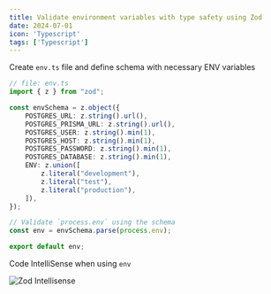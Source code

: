 ```yaml
---
title: Validate environment variables with type safety using Zod
date: 2024-07-01
icon: 'Typescript'
tags: ['Typescript']
---
```


Create `env.ts` file and define schema with necessary ENV variables

```ts
// file: env.ts
import { z } from "zod";

const envSchema = z.object({
    POSTGRES_URL: z.string().url(),
    POSTGRES_PRISMA_URL: z.string().url(),
    POSTGRES_USER: z.string().min(1),
    POSTGRES_HOST: z.string().min(1),
    POSTGRES_PASSWORD: z.string().min(1),
    POSTGRES_DATABASE: z.string().min(1),
    ENV: z.union([
        z.literal("development"),
        z.literal("test"),
        z.literal("production"),
    ]),
});

// Validate `process.env` using the schema
const env = envSchema.parse(process.env);

export default env;
```

Code IntelliSense when using `env`

![Zod Intellisense](/static/images/env-zod-intellisense.png)